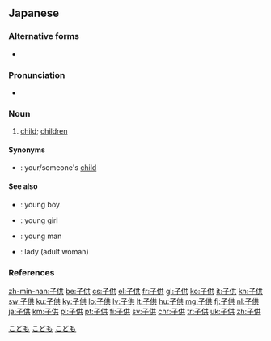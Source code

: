==Japanese==
{{ja-kanjitab|こ|とも|k2=ども|yomi=k|r=y}}

===Alternative forms===
* {{l/ja|子ども}}

===Pronunciation===
* {{ja-pron|こども|y=k|acc=h|acc_ref=NHK}}

===Noun===
{{ja-noun|こども}}

# [[child]]; [[children]]

====Synonyms====
* {{ja-r|お子さん|おこさん}}: your/someone's [[child]]

====See also====
* {{ja-r|少年|しょうねん}}: young boy
* {{ja-r|少女|しょうじょ}}: young girl
* {{ja-r|青年|せいねん}}: young man
* {{ja-r|女性|じょせい}}: lady (adult woman)

===References===
<references/>

[[Category:Japanese basic words|こども]]
[[Category:ja:Family|こども]]
[[Category:ja:Human|こども]]

[[zh-min-nan:子供]]
[[be:子供]]
[[cs:子供]]
[[el:子供]]
[[fr:子供]]
[[gl:子供]]
[[ko:子供]]
[[it:子供]]
[[kn:子供]]
[[sw:子供]]
[[ku:子供]]
[[ky:子供]]
[[lo:子供]]
[[lv:子供]]
[[lt:子供]]
[[hu:子供]]
[[mg:子供]]
[[fj:子供]]
[[nl:子供]]
[[ja:子供]]
[[km:子供]]
[[pl:子供]]
[[pt:子供]]
[[fi:子供]]
[[sv:子供]]
[[chr:子供]]
[[tr:子供]]
[[uk:子供]]
[[zh:子供]]